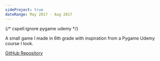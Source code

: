 ```yaml
---
sideProject: true
dateRange: May 2017 - Aug 2017
---
```

{/* cspell:ignore pygame udemy */}

A small game I made in 6th grade with inspiration from a Pygame Udemy course I took.

[GitHub Repository](https://github.com/ArhanChaudhary/Flag-Game)
